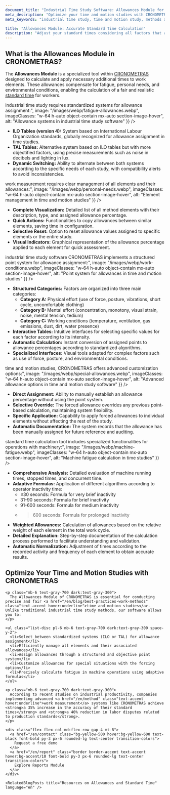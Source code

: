 ```yaml
---
document_title: "Industrial Time Study Software: Allowances Module for Accurate Standard Time Calculation | CRONOMETRAS"
meta_description: "Optimize your time and motion studies with CRONOMETRAS Allowances module. Apply fatigue, personal needs, and working condition factors for fair standard time calculation."
meta_keywords: "industrial time study, time and motion study, methods and times, work measurement, standard time, standard time calculation, methods engineering, allowances, fatigue, personal needs, working conditions, ILO tables, TAL tables, fatigue allowances, rest allowances"

title: "Allowances Module: Accurate Standard Time Calculation"
description: "Adjust your standard times considering all factors that affect human performance to obtain fair and realistic standards."
---
```


<div class="bg-white dark:bg-gray-800 rounded-lg shadow-lg p-8 mb-12">
  <h2 class="text-2xl font-bold mb-4 text-gray-800 dark:text-white">What is the Allowances Module in CRONOMETRAS?</h2>

  <p class="mb-6 text-gray-700 dark:text-gray-300">
    The <strong>Allowances Module</strong> is a specialized tool within <a href="/en/features" class="text-accent hover:underline">CRONOMETRAS</a> designed to calculate and apply necessary additional times to work elements. These allowances compensate for fatigue, personal needs, and environmental conditions, enabling the calculation of a fair and realistic <a href="/en/blog/standard-time-calculation" class="text-accent hover:underline">standard time</a> for workers.
  </p>
</div>

<Section
  section={{
    title: "Allowance System Selection for Precise Time Studies",
    content: "Professional <strong>industrial time study</strong> requires standardized systems for allowance assignment:",
    image: "/images/webp/fatigue-allowances.webp",
    imageClasses: "w-64 h-auto object-contain mx-auto section-image-hover",
    alt: "Allowance systems in industrial time study software"
  }}
/>

*   **ILO Tables (version 4):** System based on International Labour Organization standards, globally recognized for allowance assignment in time studies.
*   **TAL Tables:** Alternative system based on ILO tables but with more objectified factors, using precise measurements such as noise in decibels and lighting in lux.
*   **Dynamic Switching:** Ability to alternate between both systems according to the specific needs of each study, with compatibility alerts to avoid inconsistencies.

<Section
  section={{
    title: "Element Management for Accurate Standard Time Calculation",
    content: "Effective <strong>work measurement</strong> requires clear management of all elements and their allowances:",
    image: "/images/webp/personal-needs.webp",
    imageClasses: "w-64 h-auto object-contain mx-auto section-image-hover",
    alt: "Element management in time and motion studies"
  }}
/>

*   **Complete Visualization:** Detailed list of all method elements with their description, type, and assigned allowance percentage.
*   **Quick Actions:** Functionalities to copy allowances between similar elements, saving time in configuration.
*   **Selective Reset:** Option to reset allowance values assigned to specific elements or the entire study.
*   **Visual Indicators:** Graphical representation of the allowance percentage applied to each element for quick assessment.

<Section
  section={{
    title: "Point-Based Allowance Assignment for Objective Time Studies",
    content: "The <strong>industrial time study software</strong> CRONOMETRAS implements a structured point system for allowance assignment:",
    image: "/images/webp/work-conditions.webp",
    imageClasses: "w-64 h-auto object-contain mx-auto section-image-hover",
    alt: "Point system for allowances in time and motion studies"
  }}
/>

*   **Structured Categories:** Factors are organized into three main categories:
    *   **Category A:** Physical effort (use of force, posture, vibrations, short cycle, uncomfortable clothing)
    *   **Category B:** Mental effort (concentration, monotony, visual strain, noise, mental tension, tedium)
    *   **Category C:** Working conditions (temperature, ventilation, gas emissions, dust, dirt, water presence)
*   **Interactive Tables:** Intuitive interfaces for selecting specific values for each factor according to its intensity.
*   **Automatic Calculation:** Instant conversion of assigned points to allowance percentages according to standardized algorithms.
*   **Specialized Interfaces:** Visual tools adapted for complex factors such as use of force, posture, and environmental conditions.

<Section
  section={{
    title: "Forced Allowances and Advanced Options",
    content: "For special situations in <strong>time and motion studies</strong>, CRONOMETRAS offers advanced customization options:",
    image: "/images/webp/special-allowances.webp",
    imageClasses: "w-64 h-auto object-contain mx-auto section-image-hover",
    alt: "Advanced allowance options in time and motion study software"
  }}
/>

*   **Direct Assignment:** Ability to manually establish an allowance percentage without using the point system.
*   **Selective Override:** The forced allowance overrides any previous point-based calculation, maintaining system flexibility.
*   **Specific Application:** Capability to apply forced allowances to individual elements without affecting the rest of the study.
*   **Automatic Documentation:** The system records that the allowance has been manually assigned for future reference and auditing.

<Section
  section={{
    title: "Machine Fatigue Calculation: Optimization of Concurrent Times",
    content: "The <strong>standard time calculation tool</strong> includes specialized functionalities for operations with machinery:",
    image: "/images/webp/machine-fatigue.webp",
    imageClasses: "w-64 h-auto object-contain mx-auto section-image-hover",
    alt: "Machine fatigue calculation in time studies"
  }}
/>

*   **Comprehensive Analysis:** Detailed evaluation of machine running times, stopped times, and concurrent time.
*   **Adaptive Formulas:** Application of different algorithms according to operator inactivity time:
    *   ≤30 seconds: Formula for very brief inactivity
    *   31-90 seconds: Formula for brief inactivity
    *   91-600 seconds: Formula for medium inactivity
    *   >600 seconds: Formula for prolonged inactivity
*   **Weighted Allowances:** Calculation of allowances based on the relative weight of each element in the total work cycle.
*   **Detailed Explanation:** Step-by-step documentation of the calculation process performed to facilitate understanding and validation.
*   **Automatic Normalization:** Adjustment of times according to the recorded activity and frequency of each element to obtain accurate results.

<div class="container mx-auto my-12 px-4">
  <div class="bg-white dark:bg-gray-800 rounded-lg shadow-lg p-8">
    <h2 class="text-2xl font-bold mb-6 text-gray-800 dark:text-white">Optimize Your Time and Motion Studies with CRONOMETRAS</h2>

    <p class="mb-6 text-gray-700 dark:text-gray-300">
      The Allowances Module of CRONOMETRAS is essential for conducting precise and fair <a href="/en/blog/best-practices-work-methods" class="text-accent hover:underline">time and motion studies</a>. Unlike traditional industrial time study methods, our software allows you to:
    </p>

    <ul class="list-disc pl-6 mb-6 text-gray-700 dark:text-gray-300 space-y-2">
      <li>Select between standardized systems (ILO or TAL) for allowance assignment</li>
      <li>Efficiently manage all elements and their associated allowances</li>
      <li>Assign allowances through a structured and objective point system</li>
      <li>Customize allowances for special situations with the forcing option</li>
      <li>Precisely calculate fatigue in machine operations using adaptive formulas</li>
    </ul>

    <p class="mb-6 text-gray-700 dark:text-gray-300">
      According to recent studies on industrial productivity, companies implementing advanced <a href="/en/method" class="text-accent hover:underline">work measurement</a> systems like CRONOMETRAS achieve <strong>a 35% increase in the accuracy of their standard times</strong> and <strong>a 40% reduction in labor disputes related to production standards</strong>.
    </p>

    <div class="flex flex-col md:flex-row gap-4 mt-8">
      <a href="/en/contact" class="bg-yellow-500 hover:bg-yellow-600 text-black font-bold py-3 px-6 rounded-lg text-center transition-colors">
        Request a free demo
      </a>
      <a href="/en/report" class="border border-accent text-accent hover:bg-accent/10 font-bold py-3 px-6 rounded-lg text-center transition-colors">
        Explore Reports Module
      </a>
    </div>

    <RelatedBlogPosts title="Resources on Allowances and Standard Time" language="en" />
  </div>
</div>
